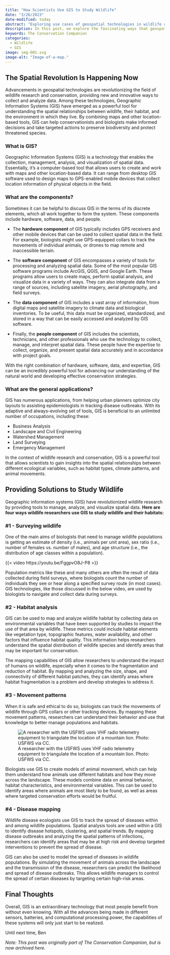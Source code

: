 ```yaml
---
title: "How Scientists Use GIS to Study Wildlife"
date: "3/26/2023"
date-modified: today
abstract: "Exploring use cases of geospatial technologies in wildlife conservation."
description: In this post, we explore the fascinating ways that geospatial technologies are being used in the realm of wildlife research; from tracking animal movements and habitat use to assessing the impact of disease.
keywords: The Conservation Companion
categories:
  - Wildlife
  - GIS
image: img-001.svg
image-alt: "Image-of-a-map."
---
```


## The Spatial Revolution Is Happening Now

Advancements in geospatial technologies are revolutionizing the field of wildlife research and conservation, providing new and innovative ways to collect and analyze data. Among these technologies, Geographic Information Systems (GIS) have emerged as a powerful tool for understanding the spatial relationships between wildlife, their habitat, and the environment in which they live. By combining maps and other location-based tools, GIS can help conservationists and biologists make informed decisions and take targeted actions to preserve biodiversity and protect threatened species.

### What is GIS?

Geographic Information Systems (GIS) is a technology that enables the collection, management, analysis, and visualization of spatial data. Essentially, it's a computer-based tool that allows users to create and work with maps and other location-based data. It can range from desktop GIS software used to design maps to GPS-enabled mobile devices that collect location information of physical objects in the field.

### What are the components?

Sometimes it can be helpful to discuss GIS in the terms of its discrete elements, which all work together to form the system.  These components include hardware, software, data, and people.

- The **hardware component** of GIS typically includes GPS receivers and other mobile devices that can be used to collect spatial data in the field. For example, biologists might use GPS-equipped collars to track the movements of individual animals, or drones to map remote and inaccessible terrain.

- The **software component** of GIS encompasses a variety of tools for processing and analyzing spatial data. Some of the most popular GIS software programs include ArcGIS, QGIS, and Google Earth. These programs allow users to create maps, perform spatial analysis, and visualize data in a variety of ways. They can also integrate data from a range of sources, including satellite imagery, aerial photography, and field surveys.

- The **data component** of GIS includes a vast array of information, from digital maps and satellite imagery to climate data and biological inventories. To be useful, this data must be organized, standardized, and stored in a way that can be easily accessed and analyzed by GIS software.

- Finally, the **people component** of GIS includes the scientists, technicians, and other professionals who use the technology to collect, manage, and interpret spatial data. These people have the expertise to collect, organize, and present spatial data accurately and in accordance with project goals.

With the right combination of hardware, software, data, and expertise, GIS can be an incredibly powerful tool for advancing our understanding of the natural world and developing effective conservation strategies.

### What are the general applications?

GIS has numerous applications, from helping urban planners optimize city layouts to assisting epidemiologists in tracking disease outbreaks. With its adaptive and always-evolving set of tools, GIS is beneficial to an unlimited number of occupations, including these:

- Business Analysis
- Landscape and Civil Engineering
- Watershed Management
- Land Surveying
- Emergency Management

In the context of wildlife research and conservation, GIS is a powerful tool that allows scientists to gain insights into the spatial relationships between different ecological variables, such as habitat types, climate patterns, and animal movements.

## Providing Solutions to Study Wildlife

Geographic information systems (GIS) have revolutionized wildlife research by providing tools to manage, analyze, and visualize spatial data. **Here are four ways wildlife researchers use GIS to study wildlife and their habitats:**

### #1 - Surveying wildlife

One of the main aims of biologists that need to manage wildlife populations is getting an estimate of density (i.e., animals per unit area), sex ratio (i.e., number of females vs. number of males), and age structure (i.e., the distribution of age classes within a population).

{{< video https://youtu.be/FggpvO8J-P8 >}}

Population metrics like these and many others are often the result of data collected during field surveys, where biologists count the number of individuals they see or hear along a specified survey route (in most cases). GIS technologies, like those discussed in the below video, are used by biologists to navigate and collect data during surveys.


### #2 - Habitat analysis

GIS can be used to map and analyze wildlife habitat by collecting data on environmental variables that have been supported by studies to impact the use of that area by wildlife. These metrics could include habitat elements like vegetation type, topographic features, water availability, and other factors that influence habitat quality. This information helps researchers understand the spatial distribution of wildlife species and identify areas that may be important for conservation.

The mapping capabilities of GIS allow researchers to understand the impact of humans on wildlife, especially when it comes to the fragmentation and reduction of habitat. By mapping and analyzing the size, shape, and connectivity of different habitat patches, they can identify areas where habitat fragmentation is a problem and develop strategies to address it.

### #3 - Movement patterns

When it is safe and ethical to do so, biologists can track the movements of wildlife through GPS collars or other tracking devices. By mapping these movement patterns, researchers can understand their behavior and use that knowledge to better manage populations and habitats.

![A researcher with the USFWS uses VHF radio telemetry equipment to triangulate the location of a mountain lion. Photo: USFWS via CC.](https://upload.wikimedia.org/wikipedia/commons/5/54/Tracking_Mountain_Lions.jpg)

Biologists use GIS to create models of animal movement, which can help them understand how animals use different habitats and how they move across the landscape. These models combine data on animal behavior, habitat characteristics, and environmental variables. This can be used to identify areas where animals are most likely to be found, as well as areas where targeted conservation efforts would be fruitful.

### #4 - Disease mapping

Wildlife disease ecologists use GIS to track the spread of diseases within and among wildlife populations. Spatial analysis tools are used within a GIS to identify disease hotspots, clustering, and spatial trends. By mapping disease outbreaks and analyzing the spatial patterns of infections, researchers can identify areas that may be at high risk and develop targeted interventions to prevent the spread of disease.

GIS can also be used to model the spread of diseases in wildlife populations. By simulating the movement of animals across the landscape and the transmission of the disease, researchers can predict the likelihood and spread of disease outbreaks. This allows wildlife managers to control the spread of certain diseases by targeting certain high-risk areas.

## Final Thoughts

Overall, GIS is an extraordinary technology that most people benefit from without even knowing. With all the advances being made in different sensors, batteries, and computational processing power, the capabilities of these systems will only just start to be realized.

Until next time, Ben

*Note: This post was originally part of The Conservation Companion, but is now archived here.*
